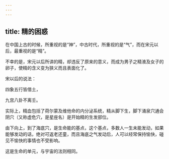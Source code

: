 ```yaml
---
---
---
```

title: 精的困惑
---




在中国上古的时候，所重视的是“神”，中古时代，所重视的是“气”，而在宋元以后，最重视的是“精”。

不幸的是，宋元以后所讲的精，却违反了原来的意义，而成为男子之精液及女子的卵子，使精的含义变为狭义而且表面化了。

宋以后的说法：

四象五行皆借土，

九宫八卦不离壬。

实际上，精血包括了荷尔蒙及维他命的内分泌系统，精从脚下生，脚下涌泉穴通会阴穴（又称虚危穴，是星座名）是开始精的生发部位。

由下向上，到了海底穴，是生命能的基点，这个基点，多数人一生未能发动，如果能够发动的话，绝对可返老还童，而且海底之气发动后，人可以经常保持愉快，碰见不愉快的事情也不受影响。

这是生命的单元，与宇宙的法则相同。